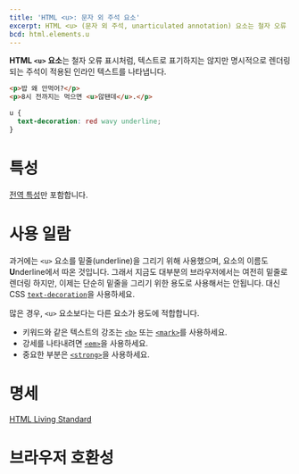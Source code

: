 ```yaml
---
title: 'HTML <u>: 문자 외 주석 요소'
excerpt: HTML <u> (문자 외 주석, unarticulated annotation) 요소는 철자 오류 표시처럼, 텍스트로 표기하지는 않지만 명시적으로 렌더링되는 주석이 적용된 인라인 텍스트를 나타냅니다.
bcd: html.elements.u
---
```


**HTML `<u>` 요소**는 철자 오류 표시처럼, 텍스트로 표기하지는 않지만 명시적으로 렌더링되는 주석이 적용된 인라인 텍스트를 나타냅니다.

<HTMLDemo height={80}>

```html
<p>밥 왜 안먹어?</p>
<p>8시 전까지는 먹으면 <u>않됀데</u>.</p>
```

```css
u {
  text-decoration: red wavy underline;
}
```

</HTMLDemo>

# 특성

[전역 특성](/docs/Web/HTML/Global_attributes)만 포함합니다.

# 사용 일람

과거에는 `<u>` 요소를 밑줄(underline)을 그리기 위해 사용했으며, 요소의 이름도 **U**nderline에서 따온 것입니다. 그래서 지금도 대부분의 브라우저에서는 여전히 밑줄로 렌더링 하지만, 이제는 단순히 밑줄을 그리기 위한 용도로 사용해서는 안됩니다. 대신 CSS [`text-decoration`](https://developer.mozilla.org/en-US/docs/Web/CSS/text-decoration)을 사용하세요.

많은 경우, `<u>` 요소보다는 다른 요소가 용도에 적합합니다.

- 키워드와 같은 텍스트의 강조는 [`<b>`](./b) 또는 [`<mark>`](./mark)를 사용하세요.
- 강세를 나타내려면 [`<em>`](./em)을 사용하세요.
- 중요한 부분은 [`<strong>`](./strong)을 사용하세요.

# 명세

[HTML Living Standard](https://html.spec.whatwg.org/multipage/text-level-semantics.html#the-u-element)

# 브라우저 호환성

<BrowserCompat data={bcd} />
